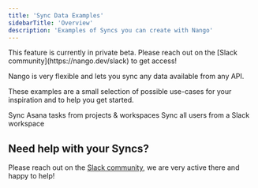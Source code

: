 ```yaml
---
title: 'Sync Data Examples'
sidebarTitle: 'Overview'
description: 'Examples of Syncs you can create with Nango'
---
```


<Note>
This feature is currently in private beta. Please reach out on the [Slack community](https://nango.dev/slack) to get access!
</Note>

Nango is very flexible and lets you sync any data available from any API.

These examples are a small selection of possible use-cases for your inspiration and to help you get started.

<CardGroup cols={3}>
    <Card title="Asana - Tasks" href="/examples/asana-tasks" icon="check">
        Sync Asana tasks from projects & workspaces
    </Card>
    <Card title="Slack - Users" href="/examples/slack-users" icon="slack">
        Sync all users from a Slack workspace
    </Card>
</CardGroup>


## Need help with your Syncs?

Please reach out on the [Slack community](https://nango.dev/slack), we are very active there and happy to help!
